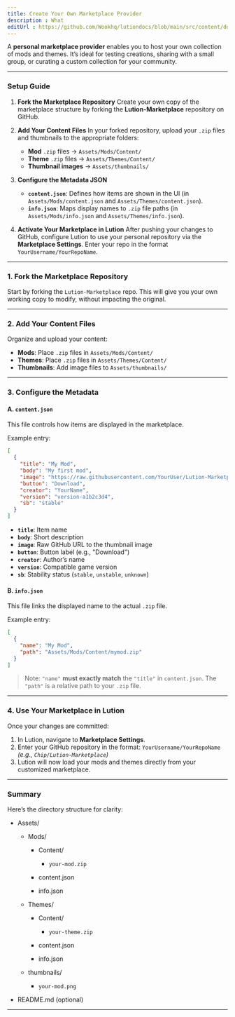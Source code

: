```yaml
---
title: Create Your Own Marketplace Provider
description : What
editUrl : https://github.com/Wookhq/lutiondocs/blob/main/src/content/docs/lutionmarketplace/ownmrk.mdx
---
```


A **personal marketplace provider** enables you to host your own collection of mods and themes. It’s ideal for testing creations, sharing with a small group, or curating a custom collection for your community.

---

### Setup Guide

<Steps>

1. **Fork the Marketplace Repository**
   Create your own copy of the marketplace structure by forking the **Lution-Marketplace** repository on GitHub.

2. **Add Your Content Files**
   In your forked repository, upload your `.zip` files and thumbnails to the appropriate folders:

   * **Mod** `.zip` files → `Assets/Mods/Content/`
   * **Theme** `.zip` files → `Assets/Themes/Content/`
   * **Thumbnail images** → `Assets/thumbnails/`

3. **Configure the Metadata JSON**

   * **`content.json`**: Defines how items are shown in the UI (in `Assets/Mods/content.json` and `Assets/Themes/content.json`).
   * **`info.json`**: Maps display names to `.zip` file paths (in `Assets/Mods/info.json` and `Assets/Themes/info.json`).

4. **Activate Your Marketplace in Lution**
   After pushing your changes to GitHub, configure Lution to use your personal repository via the **Marketplace Settings**. Enter your repo in the format `YourUsername/YourRepoName`.

</Steps>

---

### 1. Fork the Marketplace Repository

Start by forking the `Lution-Marketplace` repo. This will give you your own working copy to modify, without impacting the original.

---

### 2. Add Your Content Files

Organize and upload your content:

* **Mods**: Place `.zip` files in `Assets/Mods/Content/`
* **Themes**: Place `.zip` files in `Assets/Themes/Content/`
* **Thumbnails**: Add image files to `Assets/thumbnails/`

---

### 3. Configure the Metadata

#### A. `content.json`

This file controls how items are displayed in the marketplace.

Example entry:

```json
[
  {
    "title": "My Mod",
    "body": "My first mod",
    "image": "https://raw.githubusercontent.com/YourUser/Lution-Marketplace/main/Assets/thumbnails/my-mod.png",
    "button": "Download",
    "creator": "YourName",
    "version": "version-a1b2c3d4",
    "sb": "stable"
  }
]
```

* **`title`**: Item name
* **`body`**: Short description
* **`image`**: Raw GitHub URL to the thumbnail image
* **`button`**: Button label (e.g., "Download")
* **`creator`**: Author’s name
* **`version`**: Compatible game version
* **`sb`**: Stability status (`stable`, `unstable`, `unknown`)

#### B. `info.json`

This file links the displayed name to the actual `.zip` file.

Example entry:

```json
[
  {
    "name": "My Mod",
    "path": "Assets/Mods/Content/mymod.zip"
  }
]
```

> Note: `"name"` **must exactly match** the `"title"` in `content.json`. The `"path"` is a relative path to your `.zip` file.

---

### 4. Use Your Marketplace in Lution

Once your changes are committed:

1. In Lution, navigate to **Marketplace Settings**.
2. Enter your GitHub repository in the format: `YourUsername/YourRepoName`
   *(e.g., `Chip/Lution-Marketplace`)*
3. Lution will now load your mods and themes directly from your customized marketplace.

---

### Summary

Here’s the directory structure for clarity:

<FileTree>

* Assets/

  * Mods/

    * Content/

      * `your-mod.zip`
    * content.json
    * info.json
  * Themes/

    * Content/

      * `your-theme.zip`
    * content.json
    * info.json
  * thumbnails/

    * `your-mod.png`
* README.md (optional)

</FileTree>

---